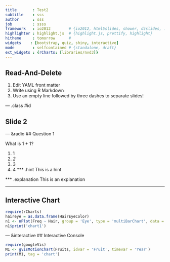 ```yaml
---
title       : Test2
subtitle    : sss
author      : sss
job         : ssss
framework   : io2012        # {io2012, html5slides, shower, dzslides, ...}
highlighter : highlight.js  # {highlight.js, prettify, highlight}
hitheme     : tomorrow      # 
widgets    : [bootstrap, quiz, shiny, interactive]
mode        : selfcontained # {standalone, draft}
ext_widgets : {rCharts: [libraries/nvd3]}
---
```


## Read-And-Delete

1. Edit YAML front matter
2. Write using R Markdown
3. Use an empty line followed by three dashes to separate slides!


--- .class #id 

## Slide 2

--- &radio
## Question 1

What is 1 + 1?

1. 1
2. _2_
3. 3
4. 4
*** .hint 
This is a hint

*** .explanation 
This is an explanation

---
## Interactive Chart


```r
require(rCharts)
haireye = as.data.frame(HairEyeColor)
n1 <- nPlot(Freq ~ Hair, group = 'Eye', type = 'multiBarChart', data = subset(haireye, Sex == 'Male'))
n1$print('chart1')
```


--- &interactive
## Interactive Console

```r
require(googleVis)
M1 <- gvisMotionChart(Fruits, idvar = 'Fruit', timevar = 'Year')
print(M1, tag = 'chart')
```